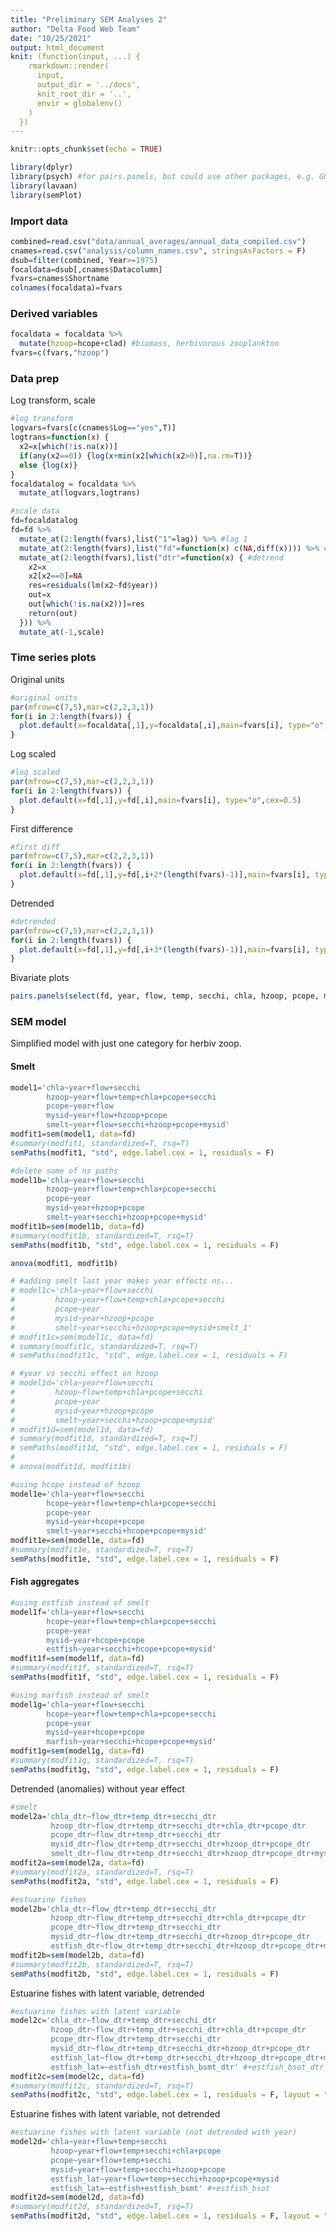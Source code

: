 ```yaml
---
title: "Preliminary SEM Analyses 2"
author: "Delta Food Web Team"
date: "10/25/2021"
output: html_document
knit: (function(input, ...) {
    rmarkdown::render(
      input,
      output_dir = '../docs',
      knit_root_dir = '..',
      envir = globalenv()
    )
  })
---
```


```r
knitr::opts_chunk$set(echo = TRUE)
```

```r
library(dplyr)
library(psych) #for pairs.panels, but could use other packages, e.g. GGalley
library(lavaan)
library(semPlot)
```

### Import data

```r
combined=read.csv("data/annual_averages/annual_data_compiled.csv")
cnames=read.csv("analysis/column_names.csv", stringsAsFactors = F)
dsub=filter(combined, Year>=1975)
focaldata=dsub[,cnames$Datacolumn]
fvars=cnames$Shortname
colnames(focaldata)=fvars
```

### Derived variables

```r
focaldata = focaldata %>% 
  mutate(hzoop=hcope+clad) #biomass, herbivorous zooplankton
fvars=c(fvars,"hzoop")
```

### Data prep

Log transform, scale

```r
#log transform
logvars=fvars[c(cnames$Log=="yes",T)]
logtrans=function(x) {
  x2=x[which(!is.na(x))]
  if(any(x2==0)) {log(x+min(x2[which(x2>0)],na.rm=T))}
  else {log(x)}
}
focaldatalog = focaldata %>% 
  mutate_at(logvars,logtrans)

#scale data
fd=focaldatalog
fd=fd %>% 
  mutate_at(2:length(fvars),list("1"=lag)) %>% #lag 1
  mutate_at(2:length(fvars),list("fd"=function(x) c(NA,diff(x)))) %>% #first difference
  mutate_at(2:length(fvars),list("dtr"=function(x) { #detrend
    x2=x
    x2[x2==0]=NA
    res=residuals(lm(x2~fd$year))
    out=x
    out[which(!is.na(x2))]=res
    return(out)
  })) %>%
  mutate_at(-1,scale)
```

### Time series plots

Original units

```r
#original units
par(mfrow=c(7,5),mar=c(2,2,3,1))
for(i in 2:length(fvars)) {
  plot.default(x=focaldata[,1],y=focaldata[,i],main=fvars[i], type="o",cex=0.5)
}
```

Log scaled

```r
#log scaled
par(mfrow=c(7,5),mar=c(2,2,3,1))
for(i in 2:length(fvars)) {
  plot.default(x=fd[,1],y=fd[,i],main=fvars[i], type="o",cex=0.5)
}
```

First difference

```r
#first diff
par(mfrow=c(7,5),mar=c(2,2,3,1))
for(i in 2:length(fvars)) {
  plot.default(x=fd[,1],y=fd[,i+2*(length(fvars)-1)],main=fvars[i], type="o",cex=0.5)
}
```

Detrended

```r
#detrended
par(mfrow=c(7,5),mar=c(2,2,3,1))
for(i in 2:length(fvars)) {
  plot.default(x=fd[,1],y=fd[,i+3*(length(fvars)-1)],main=fvars[i], type="o",cex=0.5)
}
```

Bivariate plots

```r
pairs.panels(select(fd, year, flow, temp, secchi, chla, hzoop, pcope, mysid, smelt),lm = T)
```

### SEM model

Simplified model with just one category for herbiv zoop.

#### Smelt

```r
model1='chla~year+flow+secchi
        hzoop~year+flow+temp+chla+pcope+secchi
        pcope~year+flow
        mysid~year+flow+hzoop+pcope
        smelt~year+flow+secchi+hzoop+pcope+mysid'
modfit1=sem(model1, data=fd)
#summary(modfit1, standardized=T, rsq=T)
semPaths(modfit1, "std", edge.label.cex = 1, residuals = F)

#delete some of ns paths
model1b='chla~year+flow+secchi
        hzoop~year+flow+temp+chla+pcope+secchi
        pcope~year
        mysid~year+hzoop+pcope
        smelt~year+secchi+hzoop+pcope+mysid'
modfit1b=sem(model1b, data=fd)
#summary(modfit1b, standardized=T, rsq=T)
semPaths(modfit1b, "std", edge.label.cex = 1, residuals = F)

anova(modfit1, modfit1b)

# #adding smelt last year makes year effects ns...
# model1c='chla~year+flow+secchi
#         hzoop~year+flow+temp+chla+pcope+secchi
#         pcope~year
#         mysid~year+hzoop+pcope
#         smelt~year+secchi+hzoop+pcope+mysid+smelt_1'
# modfit1c=sem(model1c, data=fd)
# summary(modfit1c, standardized=T, rsq=T)
# semPaths(modfit1c, "std", edge.label.cex = 1, residuals = F)

# #year vs secchi effect on hzoop
# model1d='chla~year+flow+secchi
#         hzoop~flow+temp+chla+pcope+secchi
#         pcope~year
#         mysid~year+hzoop+pcope
#         smelt~year+secchi+hzoop+pcope+mysid'
# modfit1d=sem(model1d, data=fd)
# summary(modfit1d, standardized=T, rsq=T)
# semPaths(modfit1d, "std", edge.label.cex = 1, residuals = F)
# 
# anova(modfit1d, modfit1b)

#using hcope instead of hzoop
model1e='chla~year+flow+secchi
        hcope~year+flow+temp+chla+pcope+secchi
        pcope~year
        mysid~year+hcope+pcope
        smelt~year+secchi+hcope+pcope+mysid'
modfit1e=sem(model1e, data=fd)
#summary(modfit1e, standardized=T, rsq=T)
semPaths(modfit1e, "std", edge.label.cex = 1, residuals = F)
```

#### Fish aggregates

```r
#using estfish instead of smelt
model1f='chla~year+flow+secchi
        hcope~year+flow+temp+chla+pcope+secchi
        pcope~year
        mysid~year+hcope+pcope
        estfish~year+secchi+hcope+pcope+mysid'
modfit1f=sem(model1f, data=fd)
#summary(modfit1f, standardized=T, rsq=T)
semPaths(modfit1f, "std", edge.label.cex = 1, residuals = F)

#using marfish instead of smelt
model1g='chla~year+flow+secchi
        hcope~year+flow+temp+chla+pcope+secchi
        pcope~year
        mysid~year+hcope+pcope
        marfish~year+secchi+hcope+pcope+mysid'
modfit1g=sem(model1g, data=fd)
#summary(modfit1g, standardized=T, rsq=T)
semPaths(modfit1g, "std", edge.label.cex = 1, residuals = F)
```

Detrended (anomalies) without year effect

```r
#smelt
model2a='chla_dtr~flow_dtr+temp_dtr+secchi_dtr
         hzoop_dtr~flow_dtr+temp_dtr+secchi_dtr+chla_dtr+pcope_dtr
         pcope_dtr~flow_dtr+temp_dtr+secchi_dtr
         mysid_dtr~flow_dtr+temp_dtr+secchi_dtr+hzoop_dtr+pcope_dtr
         smelt_dtr~flow_dtr+temp_dtr+secchi_dtr+hzoop_dtr+pcope_dtr+mysid_dtr'
modfit2a=sem(model2a, data=fd)
#summary(modfit2a, standardized=T, rsq=T)
semPaths(modfit2a, "std", edge.label.cex = 1, residuals = F)

#estuarine fishes
model2b='chla_dtr~flow_dtr+temp_dtr+secchi_dtr
         hzoop_dtr~flow_dtr+temp_dtr+secchi_dtr+chla_dtr+pcope_dtr
         pcope_dtr~flow_dtr+temp_dtr+secchi_dtr
         mysid_dtr~flow_dtr+temp_dtr+secchi_dtr+hzoop_dtr+pcope_dtr
         estfish_dtr~flow_dtr+temp_dtr+secchi_dtr+hzoop_dtr+pcope_dtr+mysid_dtr'
modfit2b=sem(model2b, data=fd)
#summary(modfit2b, standardized=T, rsq=T)
semPaths(modfit2b, "std", edge.label.cex = 1, residuals = F)
```

Estuarine fishes with latent variable, detrended 

```r
#estuarine fishes with latent variable
model2c='chla_dtr~flow_dtr+temp_dtr+secchi_dtr
         hzoop_dtr~flow_dtr+temp_dtr+secchi_dtr+chla_dtr+pcope_dtr
         pcope_dtr~flow_dtr+temp_dtr+secchi_dtr
         mysid_dtr~flow_dtr+temp_dtr+secchi_dtr+hzoop_dtr+pcope_dtr
         estfish_lat~flow_dtr+temp_dtr+secchi_dtr+hzoop_dtr+pcope_dtr+mysid_dtr
         estfish_lat=~estfish_dtr+estfish_bsmt_dtr' #+estfish_bsot_dtr
modfit2c=sem(model2c, data=fd)
#summary(modfit2c, standardized=T, rsq=T)
semPaths(modfit2c, "std", edge.label.cex = 1, residuals = F, layout = "tree2")
```

Estuarine fishes with latent variable, not detrended

```r
#estuarine fishes with latent variable (not detrended with year)
model2d='chla~year+flow+temp+secchi
         hzoop~year+flow+temp+secchi+chla+pcope
         pcope~year+flow+temp+secchi
         mysid~year+flow+temp+secchi+hzoop+pcope
         estfish_lat~year+flow+temp+secchi+hzoop+pcope+mysid
         estfish_lat=~estfish+estfish_bsmt' #+estfish_bsot
modfit2d=sem(model2d, data=fd)
#summary(modfit2d, standardized=T, rsq=T)
semPaths(modfit2d, "std", edge.label.cex = 1, residuals = F, layout = "tree2")
```

